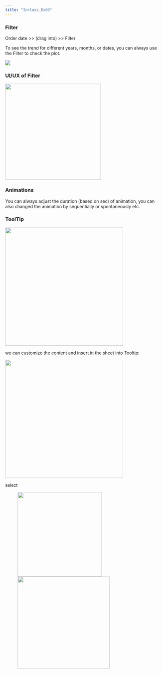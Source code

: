 ```yaml
---
title: "Inclass_Ex03"
---
```


### Filter

Order date \>\> (drag into) \>\> Filter

To see the trend for different years, months, or dates, you can always use the Filter to check the plot.

![](images/Screenshot 2025-02-01 at 1.15.28 PM.png)

### UI/UX of Filter

![](images/Screenshot 2025-02-01 at 1.35.03 PM.png){width="307"}

### Animations

You can always adjust the duration (based on sec) of animation, you can also changed the animation by sequentially or spontaneously etc.

### ToolTip

![](images/Screenshot 2025-02-01 at 1.16.53 PM.png){width="378"}

we can customize the content and insert in the sheet into Tooltip:

![](images/Screenshot 2025-02-01 at 1.40.30 PM.png){width="378"}

select

![![](images/Screenshot 2025-02-01 at 1.25.29 PM.png){width="295"}](images/Screenshot 2025-02-01 at 1.24.17 PM.png){width="270"}
